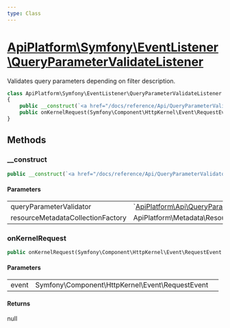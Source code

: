 ```yaml
---
type: Class
---
```


# [ApiPlatform\Symfony\EventListener\QueryParameterValidateListener](/docs/reference/Symfony/EventListener/QueryParameterValidateListener)

Validates query parameters depending on filter description.


```php
class ApiPlatform\Symfony\EventListener\QueryParameterValidateListener
{
    public __construct(`<a href="/docs/reference/Api/QueryParameterValidator/QueryParameterValidator">ApiPlatform\Api\QueryParameterValidator\QueryParameterValidator</a>` $queryParameterValidator, null|ApiPlatform\Metadata\Resource\Factory\ResourceMetadataCollectionFactoryInterface $resourceMetadataCollectionFactory)
    public onKernelRequest(Symfony\Component\HttpKernel\Event\RequestEvent $event): null
}
```
## Methods

### __construct



```php
public __construct(`<a href="/docs/reference/Api/QueryParameterValidator/QueryParameterValidator">ApiPlatform\Api\QueryParameterValidator\QueryParameterValidator</a>` $queryParameterValidator, null|ApiPlatform\Metadata\Resource\Factory\ResourceMetadataCollectionFactoryInterface $resourceMetadataCollectionFactory)
```

#### Parameters

<table><tbody>
<tr><td>queryParameterValidator</td><td>`<a href="/docs/reference/Api/QueryParameterValidator/QueryParameterValidator">ApiPlatform\Api\QueryParameterValidator\QueryParameterValidator</a>`</td><td></td></tr><tr><td>resourceMetadataCollectionFactory</td><td>ApiPlatform\Metadata\Resource\Factory\ResourceMetadataCollectionFactoryInterface</td><td></td></tr>
</tbody>
</table>

### onKernelRequest



```php
public onKernelRequest(Symfony\Component\HttpKernel\Event\RequestEvent $event): null
```

#### Parameters

<table><tbody>
<tr><td>event</td><td>Symfony\Component\HttpKernel\Event\RequestEvent</td><td></td></tr>
</tbody>
</table>

#### Returns

null

